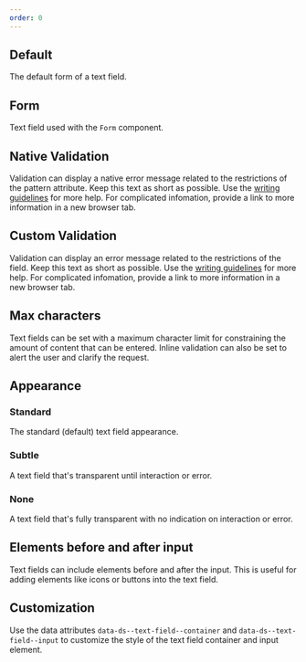 ```yaml
---
order: 0
---
```



## Default

The default form of a text field.

<Example Component={TextFieldDefault} packageName="@atlaskit/textfield" />

## Form

Text field used with the `Form` component.

<Example Component={TextFieldForm} packageName="@atlaskit/textfield" />

## Native Validation

Validation can display a native error message related to the restrictions of the pattern attribute. Keep this text as short as possible. Use the [writing guidelines](/content/writing-style) for more help. For complicated infomation, provide a link to more information in a new browser tab.

<Example
  Component={TextFieldFormNativeValidation}
  packageName="@atlaskit/textfield"
/>

## Custom Validation

Validation can display an error message related to the restrictions of the field. Keep this text as short as possible. Use the [writing guidelines](/content/writing-style) for more help. For complicated infomation, provide a link to more information in a new browser tab.

<Example
  Component={TextFieldFormValidation}
  packageName="@atlaskit/textfield"
/>

## Max characters

Text fields can be set with a maximum character limit for constraining the amount of content that can be entered. Inline validation can also be set to alert the user and clarify the request.

<Example Component={TextFieldMaxValue} packageName="@atlaskit/textfield" />

## Appearance

### Standard

The standard (default) text field appearance.

<Example Component={TextFieldAppearanceStandard} packageName="@atlaskit/textfield" />

### Subtle

A text field that's transparent until interaction or error.

<Example Component={TextFieldAppearanceSubtle} packageName="@atlaskit/textfield" />

### None

A text field that's fully transparent with no indication on interaction or error.

<Example Component={TextFieldAppearanceNone} packageName="@atlaskit/textfield" />

## Elements before and after input

Text fields can include elements before and after the input. This is useful for adding elements like icons or buttons into the text field.

<Example Component={TextFieldElementsBeforeAndAfter} packageName="@atlaskit/textfield" />

## Customization

Use the data attributes `data-ds--text-field--container` and `data-ds--text-field--input` to customize the style of the text field container and input element.

<Example
  Component={TextFieldOverrideStyles}
  packageName="@atlaskit/textfield"
/>
